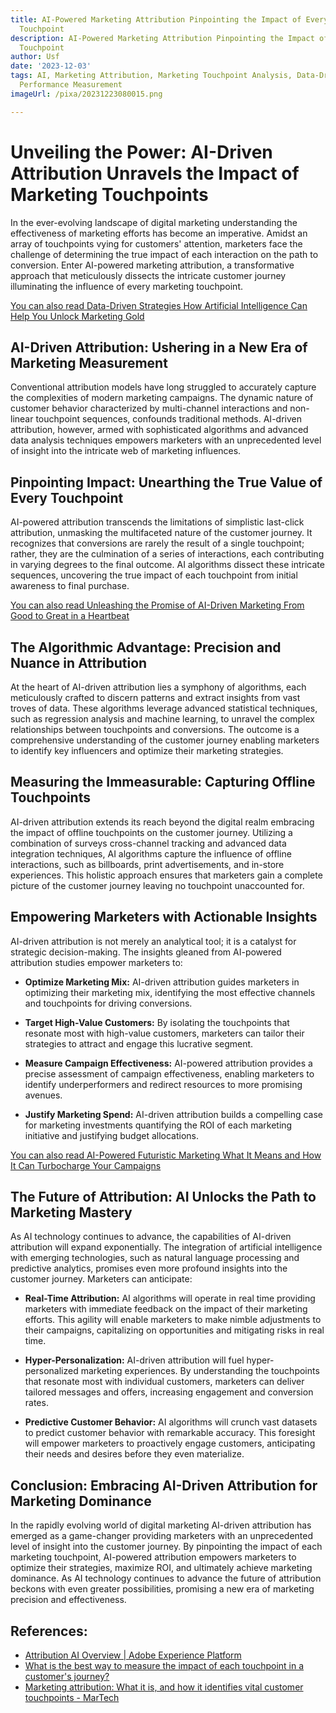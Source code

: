 ```yaml
---
title: AI-Powered Marketing Attribution Pinpointing the Impact of Every Marketing
  Touchpoint
description: AI-Powered Marketing Attribution Pinpointing the Impact of Every Marketing
  Touchpoint
author: Usf
date: '2023-12-03'
tags: AI, Marketing Attribution, Marketing Touchpoint Analysis, Data-Driven Marketing,
  Performance Measurement
imageUrl: /pixa/20231223080015.png

---
```

# Unveiling the Power: AI-Driven Attribution Unravels the Impact of Marketing Touchpoints

In the  ever-evolving landscape of digital marketing understanding the effectiveness of marketing efforts has become an imperative. Amidst an array of touchpoints vying for customers' attention, marketers face the challenge of determining the true impact of each  interaction on the path to conversion.  Enter AI-powered marketing  attribution, a transformative approach that meticulously dissects  the intricate customer  journey illuminating the influence of every marketing  touchpoint.

[You can also read Data-Driven Strategies How  Artificial Intelligence Can Help You Unlock Marketing Gold](Data-Driven%20Strategies%20How%20Artificial%20Intelligence%20Can%20Help%20You%20Unlock%20Marketing%20Gold)


## AI-Driven Attribution: Ushering in a New  Era of  Marketing Measurement

Conventional  attribution models have long struggled to accurately capture the complexities of modern marketing campaigns.  The dynamic nature  of  customer behavior characterized by multi-channel interactions and non-linear touchpoint sequences, confounds traditional methods. AI-driven attribution, however,  armed with sophisticated algorithms  and advanced data  analysis techniques empowers marketers with an  unprecedented level  of insight into the intricate web of marketing influences.

## Pinpointing Impact: Unearthing the True Value of Every Touchpoint

AI-powered attribution transcends the limitations of simplistic last-click  attribution, unmasking the multifaceted nature of the customer journey. It recognizes that conversions are  rarely the result of a single touchpoint; rather, they are the culmination of a series of interactions,  each contributing in varying degrees to the final  outcome.  AI algorithms dissect these intricate sequences, uncovering the true impact of each touchpoint from initial awareness  to final purchase.

[You can also read Unleashing the Promise of AI-Driven Marketing From Good to Great in a Heartbeat](Unleashing%20the%20Promise%20of%20AI-Driven%20Marketing%20From%20Good%20to%20Great%20in%20a%20Heartbeat)


## The Algorithmic Advantage: Precision and Nuance in Attribution

At the heart of AI-driven attribution lies a symphony of algorithms, each meticulously crafted to discern patterns and extract insights from vast troves of data. These algorithms leverage advanced statistical techniques, such as regression analysis and machine learning, to unravel the  complex relationships between touchpoints and conversions. The outcome is a comprehensive understanding of the customer journey  enabling marketers to identify key influencers and optimize their marketing  strategies.

##  Measuring the Immeasurable: Capturing Offline Touchpoints

AI-driven attribution extends its reach beyond the  digital realm embracing the impact of offline  touchpoints on  the customer journey. Utilizing a  combination of  surveys cross-channel tracking and advanced data integration techniques, AI  algorithms capture  the influence of offline interactions, such as billboards, print advertisements, and in-store experiences. This holistic approach ensures that marketers gain a complete picture of the customer journey  leaving no touchpoint unaccounted  for.

## Empowering Marketers with  Actionable Insights

AI-driven attribution is not merely  an analytical tool; it is a catalyst for strategic decision-making. The  insights gleaned from AI-powered  attribution studies empower marketers to:

* **Optimize Marketing Mix:** AI-driven attribution guides marketers in optimizing their marketing mix, identifying the most effective channels and touchpoints for driving conversions.

* **Target High-Value Customers:** By  isolating the touchpoints  that resonate most with high-value customers, marketers can tailor their strategies to attract and engage this  lucrative segment.

* **Measure Campaign Effectiveness:** AI-powered attribution  provides  a  precise assessment  of campaign effectiveness, enabling marketers to identify underperformers and redirect resources to more promising  avenues.

* **Justify Marketing Spend:** AI-driven  attribution builds  a compelling case for marketing investments quantifying the ROI of each marketing initiative  and justifying budget allocations.

[You can also read AI-Powered Futuristic Marketing What It Means and How It Can Turbocharge Your Campaigns](AI-Powered%20Futuristic%20Marketing%20What%20It%20Means%20and%20How%20It%20Can%20Turbocharge%20Your%20Campaigns)


## The Future of Attribution: AI Unlocks the Path  to Marketing Mastery

As  AI technology continues to advance, the capabilities of AI-driven attribution will expand exponentially. The integration of artificial intelligence with emerging technologies, such as natural language processing and predictive analytics, promises even more profound insights into the customer journey.  Marketers can anticipate:

* **Real-Time Attribution:** AI algorithms will operate in real time providing marketers with immediate feedback on the impact of their marketing  efforts. This agility will enable marketers to make nimble adjustments to their campaigns, capitalizing on  opportunities and mitigating risks in  real time.

*  **Hyper-Personalization:** AI-driven attribution will fuel hyper-personalized  marketing experiences. By understanding the touchpoints that resonate most with individual customers, marketers can deliver tailored messages and offers, increasing engagement and conversion rates.

*  **Predictive Customer Behavior:** AI algorithms will crunch vast datasets  to predict customer behavior with remarkable accuracy. This foresight will empower marketers to proactively engage customers,  anticipating their needs and desires before they even materialize.

## Conclusion: Embracing AI-Driven Attribution  for Marketing Dominance

In  the rapidly evolving world of  digital marketing  AI-driven attribution has emerged as a game-changer providing marketers with an unprecedented level of insight into  the customer journey. By  pinpointing the impact  of each marketing touchpoint, AI-powered attribution  empowers marketers to optimize  their strategies, maximize ROI, and ultimately  achieve marketing  dominance. As AI technology continues to advance the future  of attribution beckons with even greater possibilities,  promising a new era of marketing precision and effectiveness.

## References:
- [Attribution AI Overview | Adobe Experience Platform](https://experienceleague.adobe.com/docs/experience-platform/intelligent-services/attribution-ai/overview.html?lang=en)
- [What is the best way to measure the impact of each touchpoint in a customer's journey?](https://www.linkedin.com/advice/0/what-best-way-measure-impact-each-touchpoint-v1s8e)
- [Marketing attribution: What it is, and how it identifies vital customer touchpoints - MarTech](https://martech.org/marketing-attribution-what-it-is-and-how-it-identifies-vital-customer-touchpoints/)
